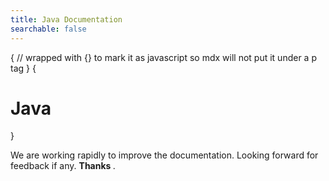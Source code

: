 ```yaml
---
title: Java Documentation
searchable: false
---
```



{
// wrapped with {} to mark it as javascript so mdx will not put it under a p tag
}
{<h1 className="text-center text-4xl tracking-tighter font-extrabold md:text-5xl mt-8">Java</h1>}


<Bleed><JavaScriptTOC/></Bleed>


<Callout emoji="✅">
  We are working rapidly to improve the documentation. Looking forward for feedback if any. <strong> Thanks </strong>.
</Callout>


